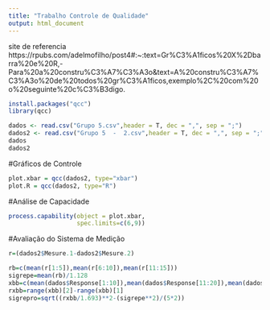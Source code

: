 ```yaml
---
title: "Trabalho Controle de Qualidade"
output: html_document
---
```


site de referencia
https://rpubs.com/adelmofilho/post4#:~:text=Gr%C3%A1ficos%20X%2Dbarra%20e%20R,-Para%20a%20constru%C3%A7%C3%A3o&text=A%20constru%C3%A7%C3%A3o%20de%20todos%20gr%C3%A1ficos,exemplo%2C%20com%20o%20seguinte%20c%C3%B3digo.

```r
install.packages("qcc")
library(qcc)
```


```r
dados <- read.csv("Grupo 5.csv",header = T, dec = ",", sep = ";")
dados2 <- read.csv("Grupo 5  -  2.csv",header = T, dec = ",", sep = ";")
dados
dados2
```

#Gráficos de Controle
```r
plot.xbar = qcc(dados2, type="xbar")
plot.R = qcc(dados2, type="R")
```


#Análise de Capacidade 
```r
process.capability(object = plot.xbar,
                   spec.limits=c(6,9))
```


#Avaliação do Sistema de Medição
```r
r=(dados2$Mesure.1-dados2$Mesure.2)

rb=c(mean(r[1:5]),mean(r[6:10]),mean(r[11:15]))
sigrepe=mean(rb)/1.128
xbb=c(mean(dados$Response[1:10]),mean(dados$Response[11:20]),mean(dados$Response[21:30]))
rxbb=range(xbb)[2]-range(xbb)[1]
sigrepro=sqrt((rxbb/1.693)**2-(sigrepe**2)/(5*2))
```

